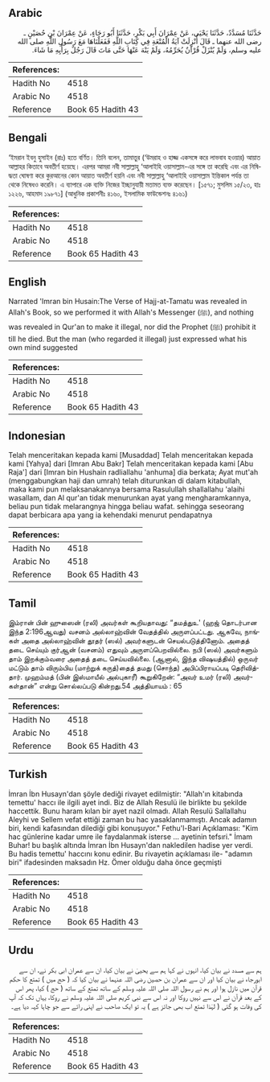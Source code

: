 ## Arabic


<div dir="rtl" lang="ar" style={{fontSize:'larger',backgroundColor:'#f8f9fa',padding:20}}>
حَدَّثَنَا مُسَدَّدٌ، حَدَّثَنَا يَحْيَى، عَنْ عِمْرَانَ أَبِي بَكْرٍ، حَدَّثَنَا أَبُو رَجَاءٍ، عَنْ عِمْرَانَ بْنِ حُصَيْنٍ ـ رضى الله عنهما ـ قَالَ أُنْزِلَتْ آيَةُ الْمُتْعَةِ فِي كِتَابِ اللَّهِ فَفَعَلْنَاهَا مَعَ رَسُولِ اللَّهِ صلى الله عليه وسلم، وَلَمْ يُنْزَلْ قُرْآنٌ يُحَرِّمُهُ، وَلَمْ يَنْهَ عَنْهَا حَتَّى مَاتَ قَالَ رَجُلٌ بِرَأْيِهِ مَا شَاءَ‏.‏
</div>
<div style={{backgroundColor:'#f8f9fa',padding:20, marginBottom: 10}}><table> <thead> <tr> <th>References:</th> <th></th> </tr> </thead> <tbody><tr><td>Hadith No</td><td>4518</td></tr><tr><td>Arabic No</td><td>4518</td></tr><tr><td>Reference</td><td>Book 65 Hadith 43</td></tr></tbody></table></div>

## Bengali


<div dir="ltr" lang="bn" style={{fontSize:'larger',backgroundColor:'#f8f9fa',padding:20}}>
‘ইমরান ইবনু হুসাইন (রাঃ) হতে বর্ণিত। তিনি বলেন, তামাত্তুর (‘উমরাহ ও হাজ্জ একসঙ্গে করে লাভবাব হওয়ার) আয়াত আল্লাহর কিতাবে অবতীর্ণ হয়েছে। এরপর আমরা নবী সাল্লাল্লাহু ‘আলাইহি ওয়াসাল্লাম-এর সঙ্গে তা করেছি এবং এর নিষিদ্ধতা ঘোষণা করে কুরআনের কোন আয়াত অবতীর্ণ হয়নি এবং নবী সাল্লাল্লাহু ‘আলাইহি ওয়াসাল্লাম ইন্তিকাল পর্যন্ত তা থেকে নিষেধও করেনি। এ ব্যাপারে এক ব্যক্তি নিজের ইচ্ছানুযায়ী মতামত ব্যক্ত করেছেন। [১৫৭১; মুসলিম ১৫/২৩, হাঃ ১২২৬, আহমাদ ১৯৮৭১] (আধুনিক প্রকাশনীঃ ৪১৬০, ইসলামিক ফাউন্ডেশনঃ ৪১৬১)
</div>
<div style={{backgroundColor:'#f8f9fa',padding:20, marginBottom: 10}}><table> <thead> <tr> <th>References:</th> <th></th> </tr> </thead> <tbody><tr><td>Hadith No</td><td>4518</td></tr><tr><td>Arabic No</td><td>4518</td></tr><tr><td>Reference</td><td>Book 65 Hadith 43</td></tr></tbody></table></div>

## English


<div dir="ltr" lang="en" style={{fontSize:'larger',backgroundColor:'#f8f9fa',padding:20}}>
Narrated 'Imran bin Husain:The Verse of Hajj-at-Tamatu was revealed in Allah's Book, so we performed it with Allah's Messenger (ﷺ), and nothing was revealed in Qur'an to make it illegal, nor did the Prophet (ﷺ) prohibit it till he died. But the man (who regarded it illegal) just expressed what his own mind suggested
</div>
<div style={{backgroundColor:'#f8f9fa',padding:20, marginBottom: 10}}><table> <thead> <tr> <th>References:</th> <th></th> </tr> </thead> <tbody><tr><td>Hadith No</td><td>4518</td></tr><tr><td>Arabic No</td><td>4518</td></tr><tr><td>Reference</td><td>Book 65 Hadith 43</td></tr></tbody></table></div>

## Indonesian


<div dir="ltr" lang="id" style={{fontSize:'larger',backgroundColor:'#f8f9fa',padding:20}}>
Telah menceritakan kepada kami [Musaddad] Telah menceritakan kepada kami [Yahya] dari [Imran Abu Bakr] Telah menceritakan kepada kami [Abu Raja'] dari [Imran bin Hushain radliallahu 'anhuma] dia berkata; Ayat mut'ah (menggabungkan haji dan umrah) telah diturunkan di dalam kitabullah, maka kami pun melaksanakannya bersama Rasulullah shallallahu 'alaihi wasallam, dan Al qur'an tidak menurunkan ayat yang mengharamkannya, beliau pun tidak melarangnya hingga beliau wafat. sehingga seseorang dapat berbicara apa yang ia kehendaki menurut pendapatnya
</div>
<div style={{backgroundColor:'#f8f9fa',padding:20, marginBottom: 10}}><table> <thead> <tr> <th>References:</th> <th></th> </tr> </thead> <tbody><tr><td>Hadith No</td><td>4518</td></tr><tr><td>Arabic No</td><td>4518</td></tr><tr><td>Reference</td><td>Book 65 Hadith 43</td></tr></tbody></table></div>

## Tamil


<div dir="ltr" lang="ta" style={{fontSize:'larger',backgroundColor:'#f8f9fa',padding:20}}>
இம்ரான் பின் ஹுஸைன் (ரலி) அவர்கள் கூறியதாவது: “தமத்துஉ' (ஹஜ் தொடர்பான இந்த 2:196ஆவது) வசனம் அல்லாஹ்வின் வேதத்தில் அருளப்பட்டது. ஆகவே, நாங்கள் அதை அல்லாஹ்வின் தூதர் (ஸல்) அவர்களுடன் செயல்படுத்தினோம். அதைத் தடை செய்யும் குர்ஆன் (வசனம்) எதுவும் அருளப்பெறவில்லை. நபி (ஸல்) அவர்களும் தாம் இறக்கும்வரை அதைத் தடை செய்யவில்லை. (ஆனால், இந்த விஷயத்தில்) ஒருவர் மட்டும் தாம் விரும்பிய (மாற்றுக் கருத்)தைத் தமது (சொந்த) அபிப்பிராயப்படி தெரிவித்தார். முஹம்மத் (பின் இஸ்மாயீல் அல்புகாரீ) கூறுகிறேன்: “அவர் உமர் (ரலி) அவர்கள்தான்” என்று சொல்லப்படு கின்றது.54 அத்தியாயம் : 65
</div>
<div style={{backgroundColor:'#f8f9fa',padding:20, marginBottom: 10}}><table> <thead> <tr> <th>References:</th> <th></th> </tr> </thead> <tbody><tr><td>Hadith No</td><td>4518</td></tr><tr><td>Arabic No</td><td>4518</td></tr><tr><td>Reference</td><td>Book 65 Hadith 43</td></tr></tbody></table></div>

## Turkish


<div dir="ltr" lang="tr" style={{fontSize:'larger',backgroundColor:'#f8f9fa',padding:20}}>
İmran İbn Husayn'dan şöyle dediği rivayet edilmiştir: "Allah'ın kitabında temettu' haccı ile ilgili ayet indi. Biz de Allah Resulü ile birlikte bu şekilde haccettik. Bunu haram kılan bir ayet nazil olmadı. Allah Resulü Sallallahu Aleyhi ve Sellem vefat ettiği zaman bu hac yasaklanmamıştı. Ancak adamın biri, kendi kafasından dilediği gibi konuşuyor." Fethu'l-Bari Açıklaması: "Kim hac günlerine kadar umre ile faydalanmak isterse ... ayetinin tefsıri." İmam Buhar! bu başlık altında İmran İbn Husayn'dan nakledilen hadise yer verdi. Bu hadis temettu' haccını konu edinir. Bu rivayetin açıklaması ile- "adamın biri" ifadesinden maksadın Hz. Ömer olduğu daha önce geçmişti
</div>
<div style={{backgroundColor:'#f8f9fa',padding:20, marginBottom: 10}}><table> <thead> <tr> <th>References:</th> <th></th> </tr> </thead> <tbody><tr><td>Hadith No</td><td>4518</td></tr><tr><td>Arabic No</td><td>4518</td></tr><tr><td>Reference</td><td>Book 65 Hadith 43</td></tr></tbody></table></div>

## Urdu


<div dir="rtl" lang="ur" style={{fontSize:'larger',backgroundColor:'#f8f9fa',padding:20}}>
ہم سے مسدد نے بیان کیا، انہوں نے کہا ہم سے یحییٰ نے بیان کیا، ان سے عمران ابی بکر نے، ان سے ابورجاء نے بیان کیا اور ان سے عمران بن حصین رضی اللہ عنہما نے بیان کیا کہ ( حج میں ) تمتع کا حکم قرآن میں نازل ہوا اور ہم نے رسول اللہ صلی اللہ علیہ وسلم کے ساتھ تمتع کے ساتھ ( حج ) کیا، پھر اس کے بعد قرآن نے اس سے نہیں روکا اور نہ اس سے نبی کریم صلی اللہ علیہ وسلم نے روکا، یہاں تک کہ آپ کی وفات ہو گئی ( لہٰذا تمتع اب بھی جائز ہے ) یہ تو ایک صاحب نے اپنی رائے سے جو چاہا کہہ دیا ہے۔
</div>
<div style={{backgroundColor:'#f8f9fa',padding:20, marginBottom: 10}}><table> <thead> <tr> <th>References:</th> <th></th> </tr> </thead> <tbody><tr><td>Hadith No</td><td>4518</td></tr><tr><td>Arabic No</td><td>4518</td></tr><tr><td>Reference</td><td>Book 65 Hadith 43</td></tr></tbody></table></div>